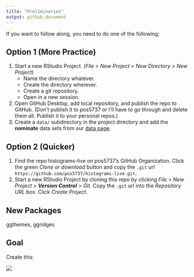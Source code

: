 ```yaml
---
title: "Preliminaries"
output: github_document
---
```


If you want to follow along, you need to do one of the following:

## Option 1 (More Practice)

1. Start a new RStudio Project. (*File* > *New Project* > *New Directory* > *New Project*)
   - Name the directory whatever.
   - Create the directory wherever.
   - Create a git repository.
   - Open in a new session.
1. Open GitHub Desktop, add local repository, and publish the repo to GitHub. (Don't publish it to pos5737 or I'll have to go through and delete them all. Publish it to your personal repos.)
1. Create a `data/` subdirectory in the project directory and add the **nominate** data sets from our [data page](https://pos5737.github.io/data.html).

## Option 2 (Quicker)

1. Find the repo histograms-live on pos5737's GitHub Organization. Click the green *Clone or download* button and copy the `.git` url `https://github.com/pos5737/histograms-live.git`.
1. Start a new RStudio Project by cloning this repo by clicking *File* > *New Project* > ***Version Control*** > *Git*. Copy the `.git` url into the *Repository URL* box. Click *Create Project*. 

## New Packages

ggthemes, ggridges

## Goal 

Create this:

![](histogram.png)